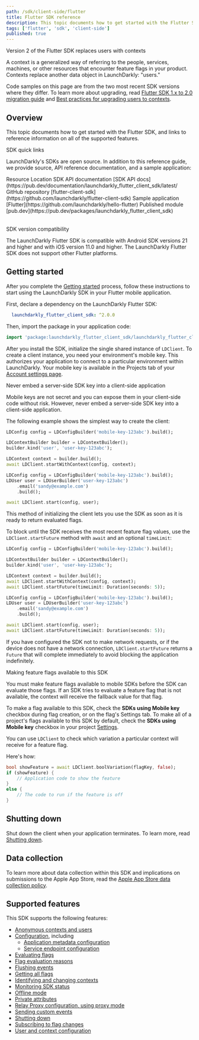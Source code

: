 ```yaml
---
path: /sdk/client-side/flutter
title: Flutter SDK reference
description: This topic documents how to get started with the Flutter SDK, and links to reference information on all of the supported features.
tags: ['flutter', 'sdk', 'client-side']
published: true
---
```


<Callout intent="info">
<CalloutTitle>Version 2 of the Flutter SDK replaces users with contexts</CalloutTitle>
<CalloutDescription>

A context is a generalized way of referring to the people, services, machines, or other resources that encounter feature flags in your product. Contexts replace another data object in LaunchDarkly: "users."

Code samples on this page are from the two most recent SDK versions where they differ. To learn more about upgrading, read [Flutter SDK 1.x to 2.0 migration guide](/sdk/client-side/flutter/migration-1-to-2) and [Best practices for upgrading users to contexts](/guides/flags/upgrading-contexts).

</CalloutDescription>
</Callout>

## Overview

This topic documents how to get started with the Flutter SDK, and links to reference information on all of the supported features.

<Callout intent="primary">
<CalloutTitle>SDK quick links</CalloutTitle>
<CalloutDescription>

LaunchDarkly's SDKs are open source. In addition to this reference guide, we provide source, API reference documentation, and a sample application:

<Table>
  <TableHeader>
    <TableHeadCell>Resource</TableHeadCell>
    <TableHeadCell>Location</TableHeadCell>
  </TableHeader>
  <TableBody>
    <TableRow>
      <TableCell>SDK API documentation</TableCell>
      <TableCell>[SDK API docs](https://pub.dev/documentation/launchdarkly_flutter_client_sdk/latest/</TableCell>
    </TableRow>
    <TableRow>
      <TableCell>GitHub repository</TableCell>
      <TableCell>[flutter-client-sdk](https://github.com/launchdarkly/flutter-client-sdk)</TableCell>
    </TableRow>
    <TableRow>
      <TableCell>Sample application</TableCell>
      <TableCell>[Flutter](https://github.com/launchdarkly/hello-flutter)</TableCell>
    </TableRow>
    <TableRow>
      <TableCell>Published module</TableCell>
      <TableCell>[pub.dev](https://pub.dev/packages/launchdarkly_flutter_client_sdk)</TableCell>
    </TableRow>
  </TableBody>
</Table>

</CalloutDescription>
</Callout>

<Callout intent="info">
<CalloutTitle>SDK version compatibility</CalloutTitle>
<CalloutDescription>

The LaunchDarkly Flutter SDK is compatible with Android SDK versions 21 and higher and with iOS version 11.0 and higher. The LaunchDarkly Flutter SDK does not support other Flutter platforms.

</CalloutDescription>
</Callout>

## Getting started

After you complete the [Getting started](/home/getting-started) process, follow these instructions to start using the LaunchDarkly SDK in your Flutter mobile application.

First, declare a dependency on the LaunchDarkly Flutter SDK:

<CodeSample>
<CSTab label="pubspec.yaml">

```yaml
  launchdarkly_flutter_client_sdk: ^2.0.0
```

</CSTab>
</CodeSample>

Then, import the package in your application code:

<CodeSample>
<CSTab label="Dart">

```dart
import 'package:launchdarkly_flutter_client_sdk/launchdarkly_flutter_client_sdk.dart';
```

</CSTab>
</CodeSample>

After you install the SDK, initialize the single shared instance of `LDClient`. To create a client instance, you need your environment's mobile key. This authorizes your application to connect to a particular environment within LaunchDarkly. Your mobile key is available in the Projects tab of your [Account settings page](https://app.launchdarkly.com/settings/projects).

<Callout intent="alert">
<CalloutTitle>Never embed a server-side SDK key into a client-side application</CalloutTitle>
<CalloutDescription>

Mobile keys are not secret and you can expose them in your client-side code without risk. However, never embed a server-side SDK key into a client-side application.

</CalloutDescription>
</Callout>

The following example shows the simplest way to create the client:

<CodeSample>
<CSTab label="Flutter SDK v2.0 (Dart)">

```dart
LDConfig config = LDConfigBuilder('mobile-key-123abc').build();

LDContextBuilder builder = LDContextBuilder();
builder.kind('user', 'user-key-123abc');

LDContext context = builder.build();
await LDClient.startWithContext(config, context);
```

</CSTab>
<CSTab label="Flutter SDK v1.x (Dart)">

```dart
LDConfig config = LDConfigBuilder('mobile-key-123abc').build();
LDUser user = LDUserBuilder('user-key-123abc')
    .email('sandy@example.com')
    .build();

await LDClient.start(config, user);
```

</CSTab>
</CodeSample>

This method of initializing the client lets you use the SDK as soon as it is ready to return evaluated flags.

To block until the SDK receives the most recent feature flag values, use the `LDClient.startFuture` method with `await` and an optional `timeLimit`:

<CodeSample>
<CSTab label="Flutter SDK v2.0 (Dart)">

```dart
LDConfig config = LDConfigBuilder('mobile-key-123abc').build();

LDContextBuilder builder = LDContextBuilder();
builder.kind('user', 'user-key-123abc');

LDContext context = builder.build();
await LDClient.startWithContext(config, context);
await LDClient.startFuture(timeLimit: Duration(seconds: 5));
```

</CSTab>
<CSTab label="Flutter SDK v1.x (Dart)">

```dart
LDConfig config = LDConfigBuilder('mobile-key-123abc').build();
LDUser user = LDUserBuilder('user-key-123abc')
    .email('sandy@example.com')
    .build();

await LDClient.start(config, user);
await LDClient.startFuture(timeLimit: Duration(seconds: 5));
```

</CSTab>
</CodeSample>

If you have configured the SDK not to make network requests, or if the device does not have a network connection, `LDClient.startFuture` returns a `Future` that will complete immediately to avoid blocking the application indefinitely.

<Callout intent="alert">
<CalloutTitle>Making feature flags available to this SDK</CalloutTitle>
<CalloutDescription>

You must make feature flags available to mobile SDKs before the SDK can evaluate those flags. If an SDK tries to evaluate a feature flag that is not available, the context will receive the fallback value for that flag.

To make a flag available to this SDK, check the **SDKs using Mobile key** checkbox during flag creation, or on the flag's Settings tab. To make all of a project's flags available to this SDK by default, check the **SDKs using Mobile key** checkbox in your project [Settings](https://app.launchdarkly.com/settings/projects).

</CalloutDescription>
</Callout>

You can use `LDClient` to check which variation a particular context will receive for a feature flag.

Here's how:

<CodeSample>
<CSTab label="Dart">

```dart
bool showFeature = await LDClient.boolVariation(flagKey, false);
if (showFeature) {
    // Application code to show the feature
}
else {
    // The code to run if the feature is off
}
```

</CSTab>
</CodeSample>

## Shutting down

Shut down the client when your application terminates. To learn more, read [Shutting down](/sdk/features/shutdown#flutter).

## Data collection

To learn more about data collection within this SDK and implications on submissions to the Apple App Store, read the [Apple App Store data collection policy](/sdk/concepts/apple-app-store).

## Supported features

This SDK supports the following features:

* [Anonymous contexts and users](/sdk/features/anonymous#flutter)
* [Configuration](/sdk/features/config#flutter), including
  * [Application metadata configuration](/sdk/features/app-config#flutter)
  * [Service endpoint configuration](/sdk/features/service-endpoint-configuration#flutter)
* [Evaluating flags](/sdk/features/evaluating#flutter)
* [Flag evaluation reasons](/sdk/features/evaluation-reasons#flutter)
* [Flushing events](/sdk/features/flush#flutter)
* [Getting all flags](/sdk/features/all-flags#flutter)
* [Identifying and changing contexts](/sdk/features/identify#flutter)
* [Monitoring SDK status](/sdk/features/monitoring#flutter)
* [Offline mode](/sdk/features/offline-mode#flutter)
* [Private attributes](/sdk/features/private-attributes#flutter)
* [Relay Proxy configuration, using proxy mode](/sdk/features/relay-proxy-configuration/proxy-mode#flutter)
* [Sending custom events](/sdk/features/events#flutter)
* [Shutting down](/sdk/features/shutdown#flutter)
* [Subscribing to flag changes](/sdk/features/flag-changes#flutter)
* [User and context configuration](/sdk/features/user-context-config#flutter)
